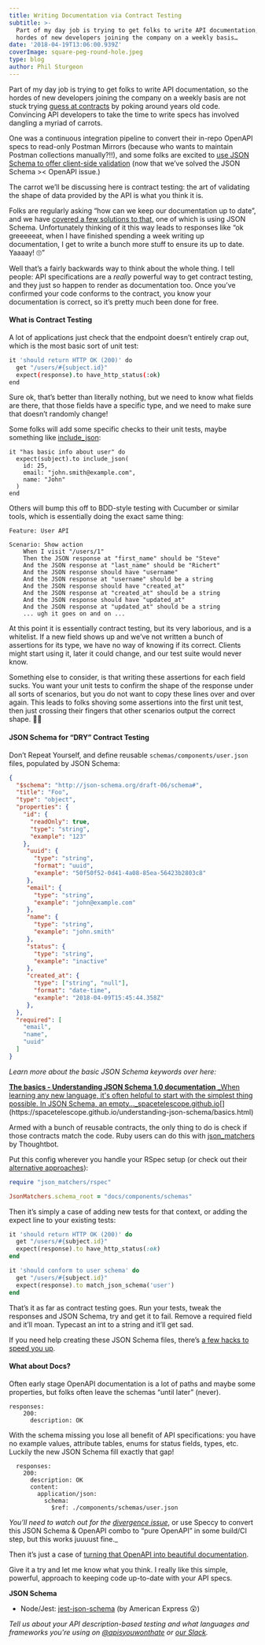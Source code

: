 ```yaml
---
title: Writing Documentation via Contract Testing
subtitle: >-
  Part of my day job is trying to get folks to write API documentation, so the
  hordes of new developers joining the company on a weekly basis…
date: '2018-04-19T13:06:00.939Z'
coverImage: square-peg-round-hole.jpeg
type: blog
author: Phil Sturgeon
---
```


Part of my day job is trying to get folks to write API documentation, so the
hordes of new developers joining the company on a weekly basis are not stuck
trying [guess at
contracts](https://blog.apisyouwonthate.com/guessing-api-contracts-ac1b7eaebced)
by poking around years old code. Convincing API developers to take the time to
write specs has involved dangling a myriad of carrots.

One was a continuous integration pipeline to convert their in-repo OpenAPI specs
to read-only Postman Mirrors (because who wants to maintain Postman collections
manually?!!), and some folks are excited to [use JSON Schema to offer
client-side
validation](https://blog.apisyouwonthate.com/the-many-amazing-uses-of-json-schema-client-side-validation-c78a11fbde45)
(now that we’ve solved the JSON Schema &gt;&lt; OpenAPI issue.)

The carrot we’ll be discussing here is contract testing: the art of validating
the shape of data provided by the API is what you think it is.

Folks are regularly asking “how can we keep our documentation up to date”, and
we have [covered a few solutions to
that,](https://blog.apisyouwonthate.com/keeping-documentation-honest-d9ab5351ddd4)
one of which is using JSON Schema. Unfortunately thinking of it this way leads
to responses like “ok greeeeeat, when I have finished spending a week writing up
documentation, I get to write a bunch more stuff to ensure its up to date.
Yaaaay! 🙄”

Well that’s a fairly backwards way to think about the whole thing. I tell
people: API specifications are a _really_ powerful way to get contract testing,
and they just so happen to render as documentation too. Once you’ve confirmed
your code conforms to the contract, you know your documentation is correct, so
it’s pretty much been done for free.

#### What is Contract Testing

A lot of applications just check that the endpoint doesn’t entirely crap out,
which is the most basic sort of unit test:

```bash
it 'should return HTTP OK (200)' do
  get "/users/#{subject.id}"
  expect(response).to have_http_status(:ok)
end
```

Sure ok, that’s better than literally nothing, but we need to know what fields are there, that those fields have a specific type, and we need to make sure that doesn’t randomly change!

Some folks will add some specific checks to their unit tests, maybe something like [include_json](https://relishapp.com/waterlink/rspec-json-expectations/docs/json-expectations/include-json-matcher):

```
it "has basic info about user" do
  expect(subject).to include_json(
    id: 25,
    email: "john.smith@example.com",
    name: "John"
  )
end
```

Others will bump this off to BDD-style testing with Cucumber or similar tools, which is essentially doing the exact same thing:

```
Feature: User API

Scenario: Show action
    When I visit "/users/1"
    Then the JSON response at "first_name" should be "Steve"
    And the JSON response at "last_name" should be "Richert"
    And the JSON response should have "username"
    And the JSON response at "username" should be a string
    And the JSON response should have "created_at"
    And the JSON response at "created_at" should be a string
    And the JSON response should have "updated_at"
    And the JSON response at "updated_at" should be a string
    ... ugh it goes on and on ...
```

At this point it is essentially contract testing, but its very laborious, and is a whitelist. If a new field shows up and we’ve not written a bunch of assertions for its type, we have no way of knowing if its correct. Clients might start using it, later it could change, and our test suite would never know.

Something else to consider, is that writing these assertions for each field sucks. You want your unit tests to confirm the shape of the response under all sorts of scenarios, but you do not want to copy these lines over and over again. This leads to folks shoving some assertions into the first unit test, then just crossing their fingers that other scenarios output the correct shape. 🤷‍♂️

#### JSON Schema for “DRY” Contract Testing

Don’t Repeat Yourself, and define reusable `schemas/components/user.json` files, populated by JSON Schema:

```json
{
  "$schema": "http://json-schema.org/draft-06/schema#",
  "title": "Foo",
  "type": "object",
  "properties": {
    "id": {
      "readOnly": true,
      "type": "string",
      "example": "123"
    },
     "uuid": {
       "type": "string",
       "format": "uuid",
       "example": "50f50f52-0d41-4a08-85ea-56423b2803c8"
     },
     "email": {
       "type": "string",
       "example": "john@example.com"
     },
     "name": {
       "type": "string",
       "example": "john.smith"
     },
     "status": {
       "type": "string",
       "example": "inactive"
     },
     "created_at": {
       "type": ["string", "null"],
       "format": "date-time",
       "example": "2018-04-09T15:45:44.358Z"
     },
  },
  "required": [
    "email",
    "name",
    "uuid"
  ]
}
```

_Learn more about the basic JSON Schema keywords over here:_

[**The basics - Understanding JSON Schema 1.0 documentation**
_When learning any new language, it's often helpful to start with the simplest thing possible. In JSON Schema, an empty…_spacetelescope.github.io](https://spacetelescope.github.io/understanding-json-schema/basics.html "https://spacetelescope.github.io/understanding-json-schema/basics.html")[](https://spacetelescope.github.io/understanding-json-schema/basics.html)

Armed with a bunch of reusable contracts, the only thing to do is check if those contracts match the code. Ruby users can do this with [json\_matchers](https://github.com/thoughtbot/json_matchers) by Thoughtbot.

Put this config wherever you handle your RSpec setup (or check out their [alternative approaches](https://github.com/thoughtbot/json_matchers#usage)):

```ruby
require "json_matchers/rspec"

JsonMatchers.schema_root = "docs/components/schemas"
```

Then it’s simply a case of adding new tests for that context, or adding the expect line to your existing tests:

```ruby
it 'should return HTTP OK (200)' do
  get "/users/#{subject.id}"
  expect(response).to have_http_status(:ok)
end

it 'should conform to user schema' do
  get "/users/#{subject.id}"
  expect(response).to match_json_schema('user')
end
```

That’s it as far as contract testing goes. Run your tests, tweak the responses and JSON Schema, try and get it to fail. Remove a required field and it’ll moan. Typecast an int to a string and it’ll get sad.

If you need help creating these JSON Schema files, there’s [a few hacks to speed you up](https://blog.apisyouwonthate.com/creating-api-specifications-from-bulls-t-f5a54c005135).

#### What about Docs?

Often early stage OpenAPI documentation is a lot of paths and maybe some properties, but folks often leave the schemas “until later” (never).

```
responses:
    200:
      description: OK
```

With the schema missing you lose all benefit of API specifications: you have no example values, attribute tables, enums for status fields, types, etc. Luckily the new JSON Schema fill exactly that gap!

```
  responses:
    200:
      description: OK
      content:
        application/json:
          schema:
            $ref: ./components/schemas/user.json
```

_You’ll need to watch out for the [divergence
issue](https://blog.apisyouwonthate.com/openapi-and-json-schema-divergence-part-1-1daf6678d86e)_,
or use Speccy to convert this JSON Schema & OpenAPI combo to “pure OpenAPI” in
some build/CI step, but this works juuuust fine._

Then it’s just a case of [turning that OpenAPI into beautiful
documentation](https://blog.apisyouwonthate.com/turning-contracts-into-beautiful-documentation-deac7013af18).

Give it a try and let me know what you think. I really like this simple,
powerful, approach to keeping code up-to-date with your API specs.

**JSON Schema**

- Node/Jest: [jest-json-schema](https://github.com/americanexpress/jest-json-schema) (by American Express 😲)

_Tell us about your API description-based testing and what languages and
frameworks you're using on
[@apisyouwonthate](https://twitter.com/apisyouwonthate) or [our
Slack](https://slack.apisyouwonthate.com/)._